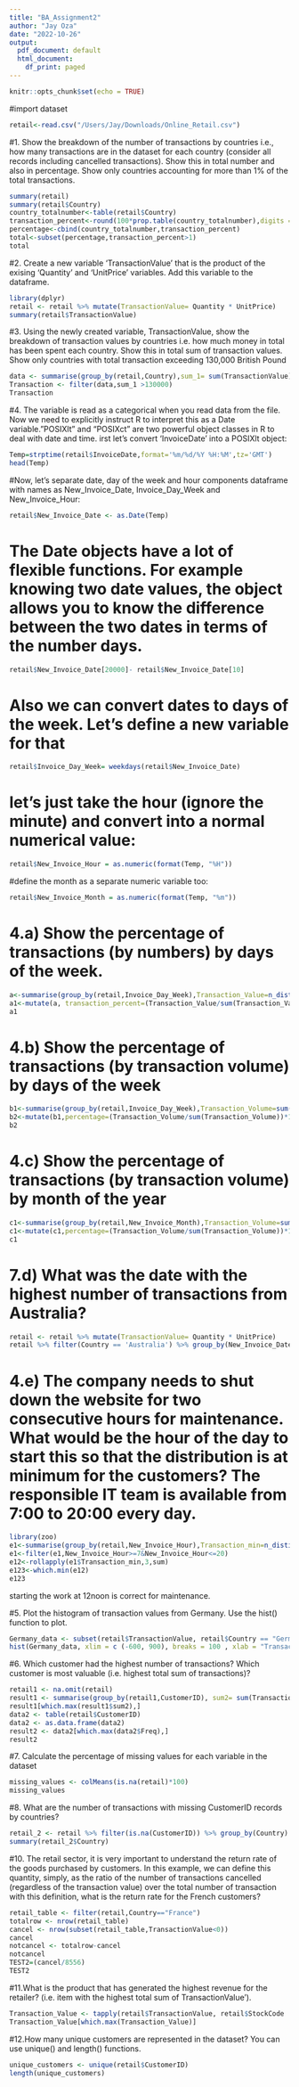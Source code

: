 ```yaml
---
title: "BA_Assignment2"
author: "Jay Oza"
date: "2022-10-26"
output:
  pdf_document: default
  html_document:
    df_print: paged
---
```


```r
knitr::opts_chunk$set(echo = TRUE)
```

#import dataset
```r
retail<-read.csv("/Users/Jay/Downloads/Online_Retail.csv")
```

#1. Show the breakdown of the number of transactions by countries i.e., how many transactions are in the dataset for each country (consider all records including cancelled transactions). Show this in total number and also in percentage. Show only countries accounting for more than 1% of the total transactions. 
```r
summary(retail)
summary(retail$Country)
country_totalnumber<-table(retail$Country)
transaction_percent<-round(100*prop.table(country_totalnumber),digits = 2)
percentage<-cbind(country_totalnumber,transaction_percent)
total<-subset(percentage,transaction_percent>1)
total

```

#2. Create  a  new  variable  ‘TransactionValue’  that  is  the  product  of  the  exising  ‘Quantity’  and  ‘UnitPrice’ variables. Add this variable to the dataframe.
```r
library(dplyr)
retail <- retail %>% mutate(TransactionValue= Quantity * UnitPrice)
summary(retail$TransactionValue)
```

#3. Using the newly created variable, TransactionValue, show the breakdown of transaction values by countries i.e. how much money in total has been spent each country. Show this in total sum of transaction values. Show only countries with total transaction exceeding 130,000 British Pound
```r
data <- summarise(group_by(retail,Country),sum_1= sum(TransactionValue))
Transaction <- filter(data,sum_1 >130000)
Transaction
```

#4. The variable is read as a categorical when you read data  from  the  file.  Now  we  need  to  explicitly  instruct  R  to  interpret  this  as  a  Date  variable."POSIXlt" and "POSIXct" are two powerful object classes in R to deal with date and time.  irst let’s convert ‘InvoiceDate’ into a POSIXlt object: 


```r
Temp=strptime(retail$InvoiceDate,format='%m/%d/%Y %H:%M',tz='GMT') 
head(Temp)

```
#Now,  let’s  separate  date,  day  of  the  week  and  hour  components dataframe with names as New_Invoice_Date, Invoice_Day_Week and New_Invoice_Hour: 

```r
retail$New_Invoice_Date <- as.Date(Temp) 
```

# The Date objects have a lot of flexible functions. For example knowing two date values, the object allows you to know the difference between the two dates in terms of the number days.
```r
retail$New_Invoice_Date[20000]- retail$New_Invoice_Date[10] 
```
# Also we can convert dates to days of the week. Let’s define a new variable for that 

```r
retail$Invoice_Day_Week= weekdays(retail$New_Invoice_Date) 
```

# let’s  just  take  the  hour  (ignore the  minute)  and  convert  into  a  normal  numerical value: 
```r
retail$New_Invoice_Hour = as.numeric(format(Temp, "%H")) 
```

#define the month as a separate numeric variable too: 
```r
retail$New_Invoice_Month = as.numeric(format(Temp, "%m")) 
```

# 4.a) Show  the  percentage  of  transactions  (by  numbers)  by  days  of  the  week. 
```r
a<-summarise(group_by(retail,Invoice_Day_Week),Transaction_Value=n_distinct(InvoiceNo))
a1<-mutate(a, transaction_percent=(Transaction_Value/sum(Transaction_Value))*100)
a1
```

# 4.b) Show the percentage of transactions (by transaction volume) by days of the week 
```r
b1<-summarise(group_by(retail,Invoice_Day_Week),Transaction_Volume=sum(TransactionValue))
b2<-mutate(b1,percentage=(Transaction_Volume/sum(Transaction_Volume))*100)
b2
```

# 4.c) Show the percentage of transactions (by transaction volume) by month of the year 
```r
c1<-summarise(group_by(retail,New_Invoice_Month),Transaction_Volume=sum(TransactionValue))
c1<-mutate(c1,percentage=(Transaction_Volume/sum(Transaction_Volume))*100)
c1
```
# 7.d) What was the date with the highest number of transactions from Australia? 
```r
retail <- retail %>% mutate(TransactionValue= Quantity * UnitPrice)
retail %>% filter(Country == 'Australia') %>% group_by(New_Invoice_Date) %>% summarise(max=max(TransactionValue))
```

# 4.e) The company needs to shut down the website for two consecutive hours for maintenance. What would be the hour of the day to start this so that the distribution is at minimum for the customers? The responsible IT team is available from 7:00 to 20:00 every day. 
```r
library(zoo)
e1<-summarise(group_by(retail,New_Invoice_Hour),Transaction_min=n_distinct(InvoiceNo))
e1<-filter(e1,New_Invoice_Hour>=7&New_Invoice_Hour<=20)
e12<-rollapply(e1$Transaction_min,3,sum)
e123<-which.min(e12)
e123
```
starting the work at 12noon is correct for maintenance.

#5. Plot  the  histogram  of  transaction  values  from  Germany.  Use  the  hist()  function  to  plot.  

```r
Germany_data <- subset(retail$TransactionValue, retail$Country == "Germany")
hist(Germany_data, xlim = c (-600, 900), breaks = 100 , xlab = "Transaction Values of Germany", main = "Germany")
```

#6. Which customer had the highest number of transactions? Which customer is most valuable (i.e. highest total sum of transactions)?

```r
retail1 <- na.omit(retail)
result1 <- summarise(group_by(retail1,CustomerID), sum2= sum(TransactionValue))
result1[which.max(result1$sum2),]
data2 <- table(retail$CustomerID)
data2 <- as.data.frame(data2)
result2 <- data2[which.max(data2$Freq),]
result2
```

#7. Calculate the percentage of missing values for each variable in the dataset
```r
missing_values <- colMeans(is.na(retail)*100)
missing_values
```

#8. What  are  the  number  of  transactions  with  missing  CustomerID  records  by  countries?  
```r
retail_2 <- retail %>% filter(is.na(CustomerID)) %>% group_by(Country)
summary(retail_2$Country)
```


#10. The retail sector, it is very important to understand the return rate of the goods purchased by customers.  In  this  example,  we  can  define  this  quantity,  simply,  as  the  ratio  of  the  number  of transactions cancelled (regardless of the transaction value) over the total number of transaction with  this  definition,  what  is  the  return  rate  for  the  French  customers?   
```r
retail_table <- filter(retail,Country=="France")
totalrow <- nrow(retail_table)
cancel <- nrow(subset(retail_table,TransactionValue<0))
cancel
notcancel <- totalrow-cancel 
notcancel
TEST2=(cancel/8556)
TEST2
```

#11.What is the product that has generated the highest revenue for the retailer? (i.e. item with the highest total sum of TransactionValue’).
```r
Transaction_Value <- tapply(retail$TransactionValue, retail$StockCode  , sum)
Transaction_Value[which.max(Transaction_Value)]
```

#12.How many unique customers are represented in the dataset? You can use unique() and length() functions. 
```r
unique_customers <- unique(retail$CustomerID)
length(unique_customers)
```
